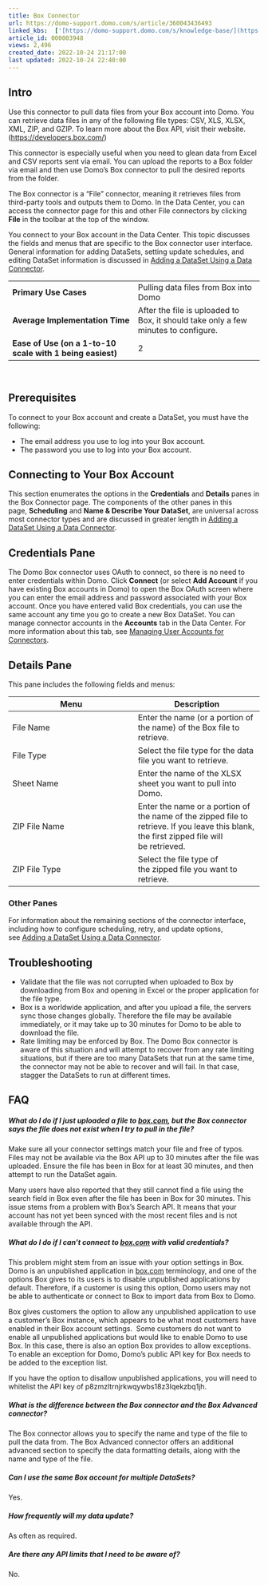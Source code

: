 ```yaml
---
title: Box Connector
url: https://domo-support.domo.com/s/article/360043436493
linked_kbs:  ['[https://domo-support.domo.com/s/knowledge-base/](https://domo-support.domo.com/s/knowledge-base/)', '[https://domo-support.domo.com/s/](https://domo-support.domo.com/s/)', '[https://domo-support.domo.com/s/topic/0TO5w000000ZammGAC](https://domo-support.domo.com/s/topic/0TO5w000000ZammGAC)', '[https://domo-support.domo.com/s/topic/0TO5w000000ZanLGAS](https://domo-support.domo.com/s/topic/0TO5w000000ZanLGAS)', '[https://domo-support.domo.com/s/topic/0TO5w000000ZaowGAC](https://domo-support.domo.com/s/topic/0TO5w000000ZaowGAC)', '[https://domo-support.domo.com/s/article/360042926274](https://domo-support.domo.com/s/article/360042926274)', '[https://domo-support.domo.com/s/article/360042926054](https://domo-support.domo.com/s/article/360042926054)', '[https://domo-support.domo.com/s/article/360043436493](https://domo-support.domo.com/s/article/360043436493)', '[https://domo-support.domo.com/s/topic/0TO5w000000ZaowGAC/file-connectors](https://domo-support.domo.com/s/topic/0TO5w000000ZaowGAC/file-connectors)', '[https://domo-support.domo.com/s/article/360043429933](https://domo-support.domo.com/s/article/360043429933)', '[https://domo-support.domo.com/s/article/360043429953](https://domo-support.domo.com/s/article/360043429953)', '[https://domo-support.domo.com/s/article/360042925494](https://domo-support.domo.com/s/article/360042925494)', '[https://domo-support.domo.com/s/article/4408174643607](https://domo-support.domo.com/s/article/4408174643607)', '[https://domo-support.domo.com/s/article/360043429913](https://domo-support.domo.com/s/article/360043429913)', '[https://domo-support.domo.com/s/login/](https://domo-support.domo.com/s/login/)']
article_id: 000003948
views: 2,496
created_date: 2022-10-24 21:17:00
last updated: 2022-10-24 22:40:00
---
```




Intro
-----


Use this connector to pull data files from your Box account into Domo. You can retrieve data files in any of the following file types: CSV, XLS, XLSX, XML, ZIP, and GZIP. To learn more about the Box API, visit their website. (<https://developers.box.com/>)


This connector is especially useful when you need to glean data from Excel and CSV reports sent via email. You can upload the reports to a Box folder via email and then use Domo's Box connector to pull the desired reports from the folder. 


The Box connector is a "File" connector, meaning it retrieves files from third-party tools and outputs them to Domo. In the Data Center, you can access the connector page for this and other File connectors by clicking **File** in the toolbar at the top of the window.


You connect to your Box account in the Data Center. This topic discusses the fields and menus that are specific to the Box connector user interface. General information for adding DataSets, setting update schedules, and editing DataSet information is discussed in [Adding a DataSet Using a Data Connector](/s/article/360042926274 "Adding a DataSet Using a Data Connector").




|  |  |
| --- | --- |
| **Primary Use Cases** | Pulling data files from Box into Domo |
| **Average Implementation Time** | After the file is uploaded to Box, it should take only a few minutes to configure. |
| **Ease of Use (on a 1-to-10 scale with 1 being easiest)** | 2 |


 


Prerequisites
-------------


To connect to your Box account and create a DataSet, you must have the following:


* The email address you use to log into your Box account.
* The password you use to log into your Box account.


Connecting to Your Box Account
------------------------------


This section enumerates the options in the **Credentials** and **Details** panes in the Box Connector page. The components of the other panes in this page, **Scheduling** and **Name & Describe Your DataSet**, are universal across most connector types and are discussed in greater length in [Adding a DataSet Using a Data Connector](/s/article/360042926274 "Adding a DataSet Using a Data Connector").


Credentials Pane
----------------


The Domo Box connector uses OAuth to connect, so there is no need to enter credentials within Domo. Click **Connect** (or select **Add Account** if you have existing Box accounts in Domo) to open the Box OAuth screen where you can enter the email address and password associated with your Box account. Once you have entered valid Box credentials, you can use the same account any time you go to create a new Box DataSet. You can manage connector accounts in the **Accounts** tab in the Data Center. For more information about this tab, see [Managing User Accounts for Connectors](/s/article/360042926054 "Managing User Accounts for Connectors").


Details Pane
------------


This pane includes the following fields and menus:




| **Menu** | **Description** |
| --- | --- |
| File Name | Enter the name (or a portion of the name) of the Box file to retrieve. |
| File Type | Select the file type for the data file you want to retrieve. |
| Sheet Name | Enter the name of the XLSX sheet you want to pull into Domo. |
| ZIP File Name  | Enter the name or a portion of the name of the zipped file to retrieve. If you leave this blank, the first zipped file will be retrieved.  |
| ZIP File Type  | Select the file type of the zipped file you want to retrieve.   |


### Other Panes


For information about the remaining sections of the connector interface, including how to configure scheduling, retry, and update options, see [Adding a DataSet Using a Data Connector](/s/article/360042926274).  


Troubleshooting
---------------


* Validate that the file was not corrupted when uploaded to Box by downloading from Box and opening in Excel or the proper application for the file type.
* Box is a worldwide application, and after you upload a file, the servers sync those changes globally. Therefore the file may be available immediately, or it may take up to 30 minutes for Domo to be able to download the file.
* Rate limiting may be enforced by Box. The Domo Box connector is aware of this situation and will attempt to recover from any rate limiting situations, but if there are too many DataSets that run at the same time, the connector may not be able to recover and will fail. In that case, stagger the DataSets to run at different times.


FAQ
---


##### What do I do if I just uploaded a file to [box.com](http://box.com), but the Box connector says the file does not exist when I try to pull in the file?


Make sure all your connector settings match your file and free of typos. Files may not be available via the Box API up to 30 minutes after the file was uploaded. Ensure the file has been in Box for at least 30 minutes, and then attempt to run the DataSet again.


Many users have also reported that they still cannot find a file using the search field in Box even after the file has been in Box for 30 minutes. This issue stems from a problem with Box's Search API. It means that your account has not yet been synced with the most recent files and is not available through the API.


##### What do I do if I can’t connect to [box.com](http://box.com) with valid credentials?


This problem might stem from an issue with your option settings in Box. Domo is an unpublished application in [box.com](http://box.com) terminology, and one of the options Box gives to its users is to disable unpublished applications by default. Therefore, if a customer is using this option, Domo users may not be able to authenticate or connect to Box to import data from Box to Domo.  
  
Box gives customers the option to allow any unpublished application to use a customer's Box instance, which appears to be what most customers have enabled in their Box account settings.  Some customers do not want to enable all unpublished applications but would like to enable Domo to use Box. In this case, there is also an option Box provides to allow exceptions. To enable an exception for Domo, Domo's public API key for Box needs to be added to the exception list. 


If you have the option to disallow unpublished applications, you will need to whitelist the API key of p8zmzltrnjrkwqywbs18z3lqekzbq1jh.  


##### What is the difference between the Box connector and the Box Advanced connector?


The Box connector allows you to specify the name and type of the file to pull the data from. The Box Advanced connector offers an additional advanced section to specify the data formatting details, along with the name and type of the file.


##### Can I use the same Box account for multiple DataSets?


Yes.


##### How frequently will my data update?


As often as required.


##### Are there any API limits that I need to be aware of?


No.

